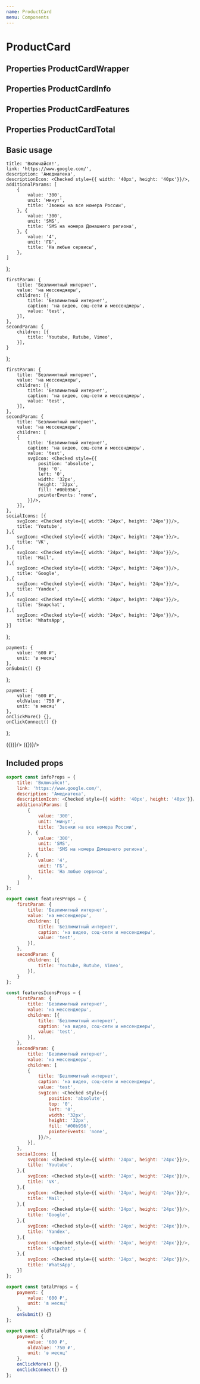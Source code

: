 ```yaml
---
name: ProductCard
menu: Components
---
```




# ProductCard

## Properties ProductCardWrapper
<PropsTable of={ProductCardWrapper} />

## Properties ProductCardInfo
<PropsTable of={ProductCardInfo} />

## Properties ProductCardFeatures
<PropsTable of={ProductCardFeatures} />

## Properties ProductCardTotal
<PropsTable of={ProductCardTotal} />

## Basic usage

    title: 'Включайся!',
    link: 'https://www.google.com/',
    description: 'Амедиатека',
    descriptionIcon: <Checked style={{ width: '40px', height: '40px'}}/>,
    additionalParams: [
        {
            value: '300',
            unit: 'минут',
            title: 'Звонки на все номера России',
        }, {
            value: '300',
            unit: 'SMS',
            title: 'SMS на номера Домашнего региона',
        }, {
            value: '4',
            unit: 'ГБ',
            title: 'На любые сервисы',
        },
    ]
};

    firstParam: {
        title: 'Безлимитный интернет',
        value: 'на мессенджеры',
        children: [{
            title: 'Безлимитный интернет',
            caption: 'на видео, соц-сети и мессенджеры',
            value: 'test',
        }],
    },
    secondParam: {
        children: [{
            title: 'Youtube, Rutube, Vimeo',
        }],
    }
};

    firstParam: {
        title: 'Безлимитный интернет',
        value: 'на мессенджеры',
        children: [{
            title: 'Безлимитный интернет',
            caption: 'на видео, соц-сети и мессенджеры',
            value: 'test',
        }],
    },
    secondParam: {
        title: 'Безлимитный интернет',
        value: 'на мессенджеры',
        children: [
        {
            title: 'Безлимитный интернет',
            caption: 'на видео, соц-сети и мессенджеры',
            value: 'test',
            svgIcon: <Checked style={{
                position: 'absolute',
                top: '0',
                left: '0',
                width: '32px',
                height: '32px',
                fill: '#00b956',
                pointerEvents: 'none',
            }}/>,
        }],
    },
    socialIcons: [{
        svgIcon: <Checked style={{ width: '24px', height: '24px'}}/>,
        title: 'Youtube',
    },{
        svgIcon: <Checked style={{ width: '24px', height: '24px'}}/>,
        title: 'VK',
    },{
        svgIcon: <Checked style={{ width: '24px', height: '24px'}}/>,
        title: 'Mail',
    },{
        svgIcon: <Checked style={{ width: '24px', height: '24px'}}/>,
        title: 'Google',
    },{
        svgIcon: <Checked style={{ width: '24px', height: '24px'}}/>,
        title: 'Yandex',
    },{
        svgIcon: <Checked style={{ width: '24px', height: '24px'}}/>,
        title: 'Snapchat',
    },{
        svgIcon: <Checked style={{ width: '24px', height: '24px'}}/>,
        title: 'WhatsApp',
    }]
};

    payment: {
        value: '600 ₽',
        unit: 'в месяц'
    },
    onSubmit() {}
};

    payment: {
        value: '600 ₽',
        oldValue: '750 ₽',
        unit: 'в месяц'
    },
    onClickMore() {},
    onClickConnect() {}
};

<Playground wrapper={Wrapper}>
    <ProductCardWrapper theme="default" hint={{ title: 'Рекоммендуем', color: 'green'}}>
        <ProductCardInfo {...infoProps} />
        <ProductCardTotal {...totalProps} />
    </ProductCardWrapper>
    <ProductCardWrapper theme="default" hint={{ title: 'Желаемый', color: 'orange'}}>
        <ProductCardInfo {...infoProps} />
        <ProductCardTotal {...totalProps} />
    </ProductCardWrapper>
    <ProductCardWrapper theme="default" hint={{ title: 'Текущий', color: 'black'}}>
        <ProductCardInfo {...infoProps} />
        <ProductCardFeatures {...featuresProps}/>
        <ProductCardTotal {...oldTotalProps} />
    </ProductCardWrapper>
    <ProductCardWrapper theme="default">
        <ProductCardInfo {...infoProps} />
        <ProductCardFeatures {...featuresIconsProps}/>
        <ProductCardTotal {...totalProps} handleSubmit={() => ({})}/>
    </ProductCardWrapper>
    <ProductCardWrapper theme="default" hint={{ title: 'Текущий', color: 'black'}}>
        <ProductCardInfo {...infoProps} />
        <ProductCardFeatures {...featuresProps}/>
        <ProductCardTotal {...oldTotalProps} handleSubmit={() => ({})}/>
    </ProductCardWrapper>
</Playground>

## Included props

``` javascript
export const infoProps = {
    title: 'Включайся!',
    link: 'https://www.google.com/',
    description: 'Амедиатека',
    descriptionIcon: <Checked style={{ width: '40px', height: '40px'}}/>,
    additionalParams: [
        {
            value: '300',
            unit: 'минут',
            title: 'Звонки на все номера России',
        }, {
            value: '300',
            unit: 'SMS',
            title: 'SMS на номера Домашнего региона',
        }, {
            value: '4',
            unit: 'ГБ',
            title: 'На любые сервисы',
        },
    ]
};

export const featuresProps = {
    firstParam: {
        title: 'Безлимитный интернет',
        value: 'на мессенджеры',
        children: [{
            title: 'Безлимитный интернет',
            caption: 'на видео, соц-сети и мессенджеры',
            value: 'test',
        }],
    },
    secondParam: {
        children: [{
            title: 'Youtube, Rutube, Vimeo',
        }],
    }
};

const featuresIconsProps = {
    firstParam: {
        title: 'Безлимитный интернет',
        value: 'на мессенджеры',
        children: [{
            title: 'Безлимитный интернет',
            caption: 'на видео, соц-сети и мессенджеры',
            value: 'test',
        }],
    },
    secondParam: {
        title: 'Безлимитный интернет',
        value: 'на мессенджеры',
        children: [
        {
            title: 'Безлимитный интернет',
            caption: 'на видео, соц-сети и мессенджеры',
            value: 'test',
            svgIcon: <Checked style={{
                position: 'absolute',
                top: '0',
                left: '0',
                width: '32px',
                height: '32px',
                fill: '#00b956',
                pointerEvents: 'none',
            }}/>,
        }],
    },
    socialIcons: [{
        svgIcon: <Checked style={{ width: '24px', height: '24px'}}/>,
        title: 'Youtube',
    },{
        svgIcon: <Checked style={{ width: '24px', height: '24px'}}/>,
        title: 'VK',
    },{
        svgIcon: <Checked style={{ width: '24px', height: '24px'}}/>,
        title: 'Mail',
    },{
        svgIcon: <Checked style={{ width: '24px', height: '24px'}}/>,
        title: 'Google',
    },{
        svgIcon: <Checked style={{ width: '24px', height: '24px'}}/>,
        title: 'Yandex',
    },{
        svgIcon: <Checked style={{ width: '24px', height: '24px'}}/>,
        title: 'Snapchat',
    },{
        svgIcon: <Checked style={{ width: '24px', height: '24px'}}/>,
        title: 'WhatsApp',
    }]
};

export const totalProps = {
    payment: {
        value: '600 ₽',
        unit: 'в месяц'
    },
    onSubmit() {}
};

export const oldTotalProps = {
    payment: {
        value: '600 ₽',
        oldValue: '750 ₽',
        unit: 'в месяц'
    },
    onClickMore() {},
    onClickConnect() {}
};
```
